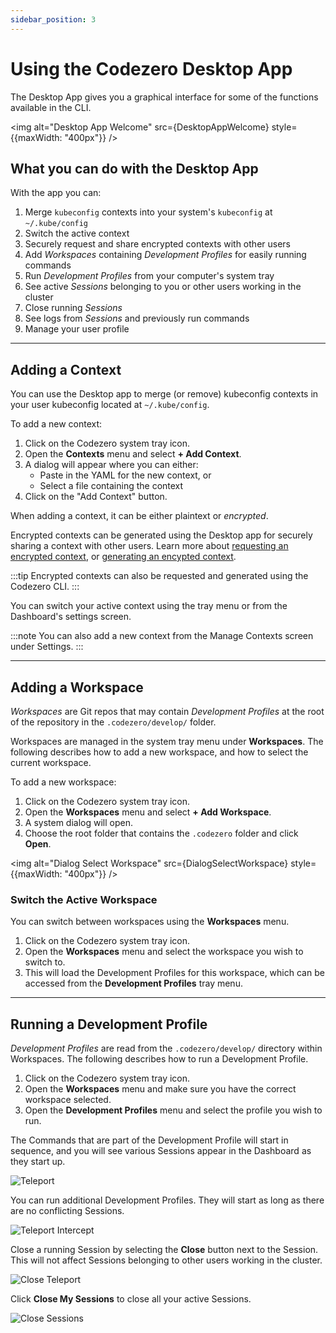 ```yaml
---
sidebar_position: 3
---
```



# Using the Codezero Desktop App

The Desktop App gives you a graphical interface for some of the functions available in the CLI.

<img alt="Desktop App Welcome" src={DesktopAppWelcome} style={{maxWidth: "400px"}} />

## What you can do with the Desktop App

With the app you can:

1. Merge `kubeconfig` contexts into your system's `kubeconfig` at `~/.kube/config`
1. Switch the active context
1. Securely request and share encrypted contexts with other users
1. Add _Workspaces_ containing _Development Profiles_ for easily running commands
1. Run _Development Profiles_ from your computer's system tray
1. See active _Sessions_ belonging to you or other users working in the cluster
1. Close running _Sessions_
1. See logs from _Sessions_ and previously run commands
1. Manage your user profile


---

## Adding a Context

You can use the Desktop app to merge (or remove) kubeconfig contexts in your user kubeconfig located at `~/.kube/config`.

To add a new context:

1. Click on the Codezero system tray icon.
1. Open the **Contexts** menu and select **+ Add Context**.
1. A dialog will appear where you can either:
   - Paste in the YAML for the new context, or
   - Select a file containing the context
1. Click on the "Add Context" button.

When adding a context, it can be either plaintext or _encrypted_.

Encrypted contexts can be generated using the Desktop app for securely sharing a context with other users. Learn more about [requesting an encrypted context](/guides/collaboration?id=requesting-a-context), or [generating an encypted context](/guides/collaboration?id=generating-and-sharing-an-encrypted-context).

:::tip
Encrypted contexts can also be requested and generated using the Codezero CLI.
:::

You can switch your active context using the tray menu or from the Dashboard's settings screen.

:::note
You can also add a new context from the Manage Contexts screen under Settings.
:::

---

## Adding a Workspace

_Workspaces_ are Git repos that may contain _Development Profiles_ at the root of the repository in the `.codezero/develop/` folder.

Workspaces are managed in the system tray menu under **Workspaces**. The following describes how to add a new workspace, and how to select the current workspace.

To add a new workspace:

1. Click on the Codezero system tray icon.
1. Open the **Workspaces** menu and select **+ Add Workspace**.
1. A system dialog will open.
1. Choose the root folder that contains the `.codezero` folder and click **Open**.

<img alt="Dialog Select Workspace" src={DialogSelectWorkspace} style={{maxWidth: "400px"}} />

### Switch the Active Workspace

You can switch between workspaces using the **Workspaces** menu.

1. Click on the Codezero system tray icon.
1. Open the **Workspaces** menu and select the workspace you wish to switch to.
1. This will load the Development Profiles for this workspace, which can be accessed from the **Development Profiles** tray menu.

---

## Running a Development Profile

_Development Profiles_ are read from the `.codezero/develop/` directory within Workspaces. The following describes how to run a Development Profile.

1. Click on the Codezero system tray icon.
1. Open the **Workspaces** menu and make sure you have the correct workspace selected.
1. Open the **Development Profiles** menu and select the profile you wish to run.

The Commands that are part of the Development Profile will start in sequence, and you will see various Sessions appear in the Dashboard as they start up.

![Teleport](../_media/app/dashboard-teleport.png)

You can run additional Development Profiles. They will start as long as there are no conflicting Sessions.

![Teleport Intercept](../_media/app/dashboard-teleport-intercept.png)

Close a running Session by selecting the **Close** button next to the Session. This will not affect Sessions belonging to other users working in the cluster.

![Close Teleport](../_media/app/dashboard-close-teleport.png)

Click **Close My Sessions** to close all your active Sessions.

![Close Sessions](../_media/app/dashboard-close-my-sessions.png)
